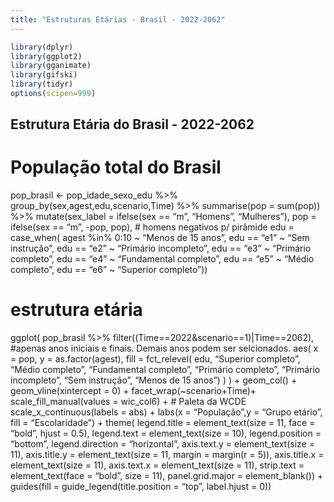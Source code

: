 ```yaml
---
title: "Estruturas Etárias - Brasil - 2022-2062"
---
```


```r
library(dplyr)
library(ggplot2)
library(gganimate)
library(gifski)
library(tidyr)
options(scipen=999)

```

## Estrutura Etária do Brasil - 2022-2062

# População total do Brasil
pop_brasil <- pop_idade_sexo_edu %>%
  group_by(sex,agest,edu,scenario,Time) %>%
  summarise(pop = sum(pop)) %>% 
  mutate(sex_label = ifelse(sex == "m", "Homens", "Mulheres"),
        pop = ifelse(sex == "m", -pop, pop), # homens negativos p/ pirâmide
        edu = case_when(
      agest %in% 0:10 ~ "Menos de 15 anos",
      edu == "e1" ~ "Sem instrução",
      edu == "e2" ~ "Primário incompleto",
      edu == "e3" ~ "Primário completo",
      edu == "e4" ~ "Fundamental completo",
      edu == "e5" ~ "Médio completo",
      edu == "e6" ~ "Superior completo"))

# estrutura etária
ggplot(
  pop_brasil %>% filter((Time==2022&scenario==1)|Time==2062), #apenas anos iniciais e finais. Demais anos podem ser selcionados.
  aes(
    x = pop,
    y = as.factor(agest),
    fill = fct_relevel(
      edu,
      "Superior completo", "Médio completo", "Fundamental completo",
      "Primário completo", "Primário incompleto", "Sem instrução", "Menos de 15 anos")
      )
      ) +
      geom_col() +
      geom_vline(xintercept = 0) +
      facet_wrap(~scenario+Time)+
      scale_fill_manual(values = wic_col6) +  # Paleta da WCDE
      scale_x_continuous(labels = abs) +
      labs(x = "População",y = "Grupo etário",
      fill = "Escolaridade") +
  theme(
    legend.title = element_text(size = 11, face = "bold", hjust = 0.5),
    legend.text = element_text(size = 10),
    legend.position = "bottom",
    legend.direction = "horizontal",
    axis.text.y = element_text(size = 11),
    axis.title.y = element_text(size = 11, margin = margin(r = 5)),
    axis.title.x = element_text(size = 11),
    axis.text.x = element_text(size = 11),
    strip.text = element_text(face = "bold", size = 11),
    panel.grid.major = element_blank()) +
  guides(fill = guide_legend(title.position = "top", label.hjust = 0))